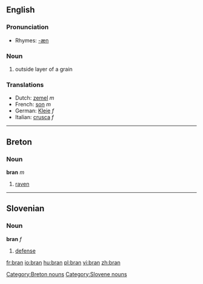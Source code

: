 ==English==

===Pronunciation===
*Rhymes: [[Rhymes:English:-æn|-æn]]

===Noun===
{{en-noun-unc}}

# outside layer of a grain

===Translations===

*Dutch: [[zemel]] ''m''
*French: [[son]] ''m''
*German: [[Kleie]] ''f''
*Italian: [[crusca]] ''f''

----

==Breton==
===Noun===
'''bran''' ''m''

# [[raven]]

[[Category:Breton nouns]]

----

==Slovenian==
===Noun===
'''bran''' ''f''

# [[defense]]

[[Category:Slovene nouns]]

[[fr:bran]]
[[io:bran]]
[[hu:bran]]
[[pl:bran]]
[[vi:bran]]
[[zh:bran]]